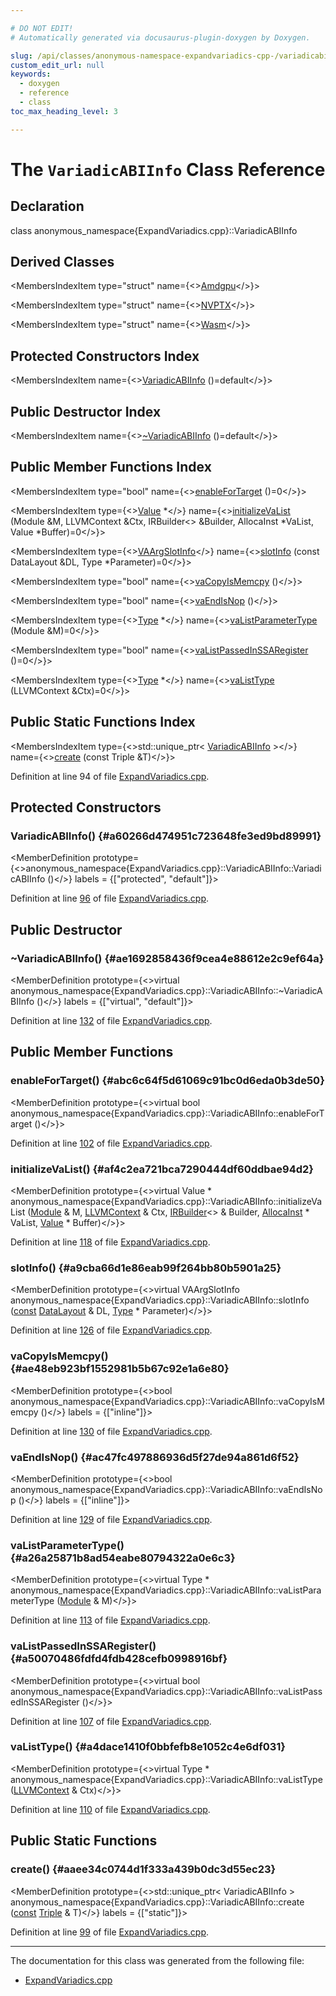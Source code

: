 ```yaml
---

# DO NOT EDIT!
# Automatically generated via docusaurus-plugin-doxygen by Doxygen.

slug: /api/classes/anonymous-namespace-expandvariadics-cpp-/variadicabiinfo
custom_edit_url: null
keywords:
  - doxygen
  - reference
  - class
toc_max_heading_level: 3

---
```





# The `VariadicABIInfo` Class Reference

<DoxygenPage pluginConfig={pluginConfig}>



## Declaration

<CodeBlock>class anonymous_namespace{ExpandVariadics.cpp}::VariadicABIInfo</CodeBlock>

## Derived Classes

<MembersIndex>

<MembersIndexItem
  type="struct"
  name={<><a href="/docs/api/structs/anonymous-namespace-expandvariadics-cpp-/amdgpu">Amdgpu</a></>}>
</MembersIndexItem>

<MembersIndexItem
  type="struct"
  name={<><a href="/docs/api/structs/anonymous-namespace-expandvariadics-cpp-/nvptx">NVPTX</a></>}>
</MembersIndexItem>

<MembersIndexItem
  type="struct"
  name={<><a href="/docs/api/structs/anonymous-namespace-expandvariadics-cpp-/wasm">Wasm</a></>}>
</MembersIndexItem>

</MembersIndex>

## Protected Constructors Index

<MembersIndex>

<MembersIndexItem
  name={<><a href="#a60266d474951c723648fe3ed9bd89991">VariadicABIInfo</a> ()=default</>}>
</MembersIndexItem>

</MembersIndex>

## Public Destructor Index

<MembersIndex>

<MembersIndexItem
  name={<><a href="#ae1692858436f9cea4e88612e2c9ef64a">~VariadicABIInfo</a> ()=default</>}>
</MembersIndexItem>

</MembersIndex>

## Public Member Functions Index

<MembersIndex>

<MembersIndexItem
  type="bool"
  name={<><a href="#abc6c64f5d61069c91bc0d6eda0b3de50">enableForTarget</a> ()=0</>}>
</MembersIndexItem>

<MembersIndexItem
  type={<><a href="/docs/api/classes/llvm/value">Value</a> &#42;</>}
  name={<><a href="#af4c2ea721bca7290444df60ddbae94d2">initializeVaList</a> (Module &amp;M, LLVMContext &amp;Ctx, IRBuilder&lt;&gt; &amp;Builder, AllocaInst &#42;VaList, Value &#42;Buffer)=0</>}>
</MembersIndexItem>

<MembersIndexItem
  type={<><a href="/docs/api/structs/anonymous-namespace-expandvariadics-cpp-/variadicabiinfo/vaargslotinfo">VAArgSlotInfo</a></>}
  name={<><a href="#a9cba66d1e86eab99f264bb80b5901a25">slotInfo</a> (const DataLayout &amp;DL, Type &#42;Parameter)=0</>}>
</MembersIndexItem>

<MembersIndexItem
  type="bool"
  name={<><a href="#ae48eb923bf1552981b5b67c92e1a6e80">vaCopyIsMemcpy</a> ()</>}>
</MembersIndexItem>

<MembersIndexItem
  type="bool"
  name={<><a href="#ac47fc497886936d5f27de94a861d6f52">vaEndIsNop</a> ()</>}>
</MembersIndexItem>

<MembersIndexItem
  type={<><a href="/docs/api/classes/llvm/type">Type</a> &#42;</>}
  name={<><a href="#a26a25871b8ad54eabe80794322a0e6c3">vaListParameterType</a> (Module &amp;M)=0</>}>
</MembersIndexItem>

<MembersIndexItem
  type="bool"
  name={<><a href="#a50070486fdfd4fdb428cefb0998916bf">vaListPassedInSSARegister</a> ()=0</>}>
</MembersIndexItem>

<MembersIndexItem
  type={<><a href="/docs/api/classes/llvm/type">Type</a> &#42;</>}
  name={<><a href="#a4dace1410f0bbfefb8e1052c4e6df031">vaListType</a> (LLVMContext &amp;Ctx)=0</>}>
</MembersIndexItem>

</MembersIndex>

## Public Static Functions Index

<MembersIndex>

<MembersIndexItem
  type={<>std::unique&#95;ptr&lt; <a href="/docs/api/classes/anonymous-namespace-expandvariadics-cpp-/variadicabiinfo">VariadicABIInfo</a> &gt;</>}
  name={<><a href="#aaee34c0744d1f333a439b0dc3d55ec23">create</a> (const Triple &amp;T)</>}>
</MembersIndexItem>

</MembersIndex>


Definition at line 94 of file <a href="/docs/api/files/lib/lib/transforms/lib/transforms/ipo/expandvariadics-cpp">ExpandVariadics.cpp</a>.

<SectionDefinition>

## Protected Constructors

### VariadicABIInfo() {#a60266d474951c723648fe3ed9bd89991}

<MemberDefinition
  prototype={<>anonymous&#95;namespace&#123;ExpandVariadics.cpp&#125;::VariadicABIInfo::VariadicABIInfo ()</>}
  labels = {["protected", "default"]}>

Definition at line <a href="/docs/api/files/lib/lib/transforms/lib/transforms/ipo/expandvariadics-cpp/#l00096">96</a> of file <a href="/docs/api/files/lib/lib/transforms/lib/transforms/ipo/expandvariadics-cpp">ExpandVariadics.cpp</a>.
</MemberDefinition>

</SectionDefinition>

<SectionDefinition>

## Public Destructor

### ~VariadicABIInfo() {#ae1692858436f9cea4e88612e2c9ef64a}

<MemberDefinition
  prototype={<>virtual anonymous&#95;namespace&#123;ExpandVariadics.cpp&#125;::VariadicABIInfo::~VariadicABIInfo ()</>}
  labels = {["virtual", "default"]}>

Definition at line <a href="/docs/api/files/lib/lib/transforms/lib/transforms/ipo/expandvariadics-cpp/#l00132">132</a> of file <a href="/docs/api/files/lib/lib/transforms/lib/transforms/ipo/expandvariadics-cpp">ExpandVariadics.cpp</a>.
</MemberDefinition>

</SectionDefinition>

<SectionDefinition>

## Public Member Functions

### enableForTarget() {#abc6c64f5d61069c91bc0d6eda0b3de50}

<MemberDefinition
  prototype={<>virtual bool anonymous&#95;namespace&#123;ExpandVariadics.cpp&#125;::VariadicABIInfo::enableForTarget ()</>}>

Definition at line <a href="/docs/api/files/lib/lib/transforms/lib/transforms/ipo/expandvariadics-cpp/#l00102">102</a> of file <a href="/docs/api/files/lib/lib/transforms/lib/transforms/ipo/expandvariadics-cpp">ExpandVariadics.cpp</a>.
</MemberDefinition>

### initializeVaList() {#af4c2ea721bca7290444df60ddbae94d2}

<MemberDefinition
  prototype={<>virtual Value &#42; anonymous&#95;namespace&#123;ExpandVariadics.cpp&#125;::VariadicABIInfo::initializeVaList (<a href="/docs/api/classes/llvm/module">Module</a> &amp; M, <a href="/docs/api/classes/llvm/llvmcontext">LLVMContext</a> &amp; Ctx, <a href="/docs/api/classes/llvm/irbuilder">IRBuilder</a>&lt;&gt; &amp; Builder, <a href="/docs/api/classes/llvm/allocainst">AllocaInst</a> &#42; VaList, <a href="/docs/api/classes/llvm/value">Value</a> &#42; Buffer)</>}>

Definition at line <a href="/docs/api/files/lib/lib/transforms/lib/transforms/ipo/expandvariadics-cpp/#l00118">118</a> of file <a href="/docs/api/files/lib/lib/transforms/lib/transforms/ipo/expandvariadics-cpp">ExpandVariadics.cpp</a>.
</MemberDefinition>

### slotInfo() {#a9cba66d1e86eab99f264bb80b5901a25}

<MemberDefinition
  prototype={<>virtual VAArgSlotInfo anonymous&#95;namespace&#123;ExpandVariadics.cpp&#125;::VariadicABIInfo::slotInfo (<a href="/docs/api/files/lib/lib/target/lib/target/aarch64/aarch64promoteconstant-cpp/#a90f8350fecae261c25be85d38b451bff">const</a> <a href="/docs/api/classes/llvm/datalayout">DataLayout</a> &amp; DL, <a href="/docs/api/classes/llvm/type">Type</a> &#42; Parameter)</>}>

Definition at line <a href="/docs/api/files/lib/lib/transforms/lib/transforms/ipo/expandvariadics-cpp/#l00126">126</a> of file <a href="/docs/api/files/lib/lib/transforms/lib/transforms/ipo/expandvariadics-cpp">ExpandVariadics.cpp</a>.
</MemberDefinition>

### vaCopyIsMemcpy() {#ae48eb923bf1552981b5b67c92e1a6e80}

<MemberDefinition
  prototype={<>bool anonymous&#95;namespace&#123;ExpandVariadics.cpp&#125;::VariadicABIInfo::vaCopyIsMemcpy ()</>}
  labels = {["inline"]}>

Definition at line <a href="/docs/api/files/lib/lib/transforms/lib/transforms/ipo/expandvariadics-cpp/#l00130">130</a> of file <a href="/docs/api/files/lib/lib/transforms/lib/transforms/ipo/expandvariadics-cpp">ExpandVariadics.cpp</a>.
</MemberDefinition>

### vaEndIsNop() {#ac47fc497886936d5f27de94a861d6f52}

<MemberDefinition
  prototype={<>bool anonymous&#95;namespace&#123;ExpandVariadics.cpp&#125;::VariadicABIInfo::vaEndIsNop ()</>}
  labels = {["inline"]}>

Definition at line <a href="/docs/api/files/lib/lib/transforms/lib/transforms/ipo/expandvariadics-cpp/#l00129">129</a> of file <a href="/docs/api/files/lib/lib/transforms/lib/transforms/ipo/expandvariadics-cpp">ExpandVariadics.cpp</a>.
</MemberDefinition>

### vaListParameterType() {#a26a25871b8ad54eabe80794322a0e6c3}

<MemberDefinition
  prototype={<>virtual Type &#42; anonymous&#95;namespace&#123;ExpandVariadics.cpp&#125;::VariadicABIInfo::vaListParameterType (<a href="/docs/api/classes/llvm/module">Module</a> &amp; M)</>}>

Definition at line <a href="/docs/api/files/lib/lib/transforms/lib/transforms/ipo/expandvariadics-cpp/#l00113">113</a> of file <a href="/docs/api/files/lib/lib/transforms/lib/transforms/ipo/expandvariadics-cpp">ExpandVariadics.cpp</a>.
</MemberDefinition>

### vaListPassedInSSARegister() {#a50070486fdfd4fdb428cefb0998916bf}

<MemberDefinition
  prototype={<>virtual bool anonymous&#95;namespace&#123;ExpandVariadics.cpp&#125;::VariadicABIInfo::vaListPassedInSSARegister ()</>}>

Definition at line <a href="/docs/api/files/lib/lib/transforms/lib/transforms/ipo/expandvariadics-cpp/#l00107">107</a> of file <a href="/docs/api/files/lib/lib/transforms/lib/transforms/ipo/expandvariadics-cpp">ExpandVariadics.cpp</a>.
</MemberDefinition>

### vaListType() {#a4dace1410f0bbfefb8e1052c4e6df031}

<MemberDefinition
  prototype={<>virtual Type &#42; anonymous&#95;namespace&#123;ExpandVariadics.cpp&#125;::VariadicABIInfo::vaListType (<a href="/docs/api/classes/llvm/llvmcontext">LLVMContext</a> &amp; Ctx)</>}>

Definition at line <a href="/docs/api/files/lib/lib/transforms/lib/transforms/ipo/expandvariadics-cpp/#l00110">110</a> of file <a href="/docs/api/files/lib/lib/transforms/lib/transforms/ipo/expandvariadics-cpp">ExpandVariadics.cpp</a>.
</MemberDefinition>

</SectionDefinition>

<SectionDefinition>

## Public Static Functions

### create() {#aaee34c0744d1f333a439b0dc3d55ec23}

<MemberDefinition
  prototype={<>std::unique&#95;ptr&lt; VariadicABIInfo &gt; anonymous&#95;namespace&#123;ExpandVariadics.cpp&#125;::VariadicABIInfo::create (<a href="/docs/api/files/lib/lib/target/lib/target/aarch64/aarch64promoteconstant-cpp/#a90f8350fecae261c25be85d38b451bff">const</a> <a href="/docs/api/classes/llvm/triple">Triple</a> &amp; T)</>}
  labels = {["static"]}>

Definition at line <a href="/docs/api/files/lib/lib/transforms/lib/transforms/ipo/expandvariadics-cpp/#l00099">99</a> of file <a href="/docs/api/files/lib/lib/transforms/lib/transforms/ipo/expandvariadics-cpp">ExpandVariadics.cpp</a>.
</MemberDefinition>

</SectionDefinition>

<hr/>

The documentation for this class was generated from the following file:

<ul>
<li><a href="/docs/api/files/lib/lib/transforms/lib/transforms/ipo/expandvariadics-cpp">ExpandVariadics.cpp</a></li>
</ul>

</DoxygenPage>
